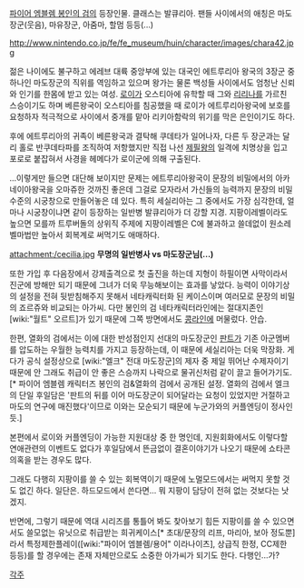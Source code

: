 [[파이어 엠블렘 봉인의 검]]의 등장인물. 클래스는 발큐리아. 팬들 사이에서의 애칭은 마도장군(웃음), 마유장군, 아줌마, 할멈 등등(...)

http://www.nintendo.co.jp/fe/fe_museum/huin/character/images/chara42.jpg

젊은 나이에도 불구하고 에레브 대륙 중앙부에 있는 대국인 에트루리아 왕국의 3장군 중 하나인 마도장군의 직위를 역임하고 있으며 왕가는 물론 백성들 사이에서도 엄청난 신뢰와 인기를 한몸에 받고 있는 여성. [[로이]]가 오스티아에 유학할 때 그와 [[리리나]]를 가르친 스승이기도 하며 베른왕국이 오스티아를 침공했을 때 로이가 에트루리아왕국에 보호를 요청하자 적극적으로 사이에서 중개를 맡아 리키아함락의 위기를 막은 은인이기도 하다.

후에 에트루리아의 귀족이 베른왕국과 결탁해 쿠데타가 일어나자, 다른 두 장군과는 달리 홀로 반쿠데타파를 조직하여 저항했지만 직접 나선 [[제필]]왕의 일격에 치명상을 입고 포로로 붙잡혀서 사경을 헤메다가 로이군에 의해 구출된다.

...이렇게만 들으면 대단해 보이지만 문제는 에트루리아왕국이 문장의 비밀에서의 아카네이아왕국을 오마쥬한 것까진 좋은데 그걸로 모자라서 가신들의 능력까지 문장의 비밀 수준의 시궁창으로 만들어놓은 데 있다. 특히 세실리아는 그 중에서도 가장 심각한데, 얼마나 시궁창이냐면 같이 등장하는 일반병 발큐리아가 더 강할 지경. 지팡이레벨이라도 높으면 모를까 트루버돌의 상위직 주제에 지팡이레벨은 C에 불과하고 쓸데없이 원소레벨마법만 높아서 회복계로 써먹기도 애매하다.

attachment:/cecilia.jpg
'''무명의 일반병사 vs 마도장군님(...)'''

또한 가입 후 다음장에서 강제출격으로 첫 출진을 하는데 지형이 하필이면 사막이라서 진군에 방해만 되기 때문에 그녀가 더욱 무능해보이는 효과를 낳았다. 능력이 이야기상의 설정을 전혀 뒷받침해주지 못해서 네타캐릭터화 된 케이스이며 여러모로 문장의 비밀의 죠르쥬와 비교되는 아가씨. 다만 봉인의 검 네타캐릭터라인에는 절대지존인 [wiki:"월트" 오르트]가 있기 때문에 그쪽 방면에서도 [[콩라인]]에 머물렀다. 안습.

한편, 열화의 검에서는 이에 대한 반성점인지 선대의 마도장군인 [[판트]]가 기존 아군멤버를 압도하는 우월한 능력치를 가지고 등장하는데, 이 때문에 세실리아는 더욱 막장화. 게다가 공식 설정상으로 [wiki:"엘크" 전대 마도장군]의 제자 중 제일 뛰어난 수제자이기 때문에 안 그래도 취급이 안 좋은 스승까지 나락으로 물귀신처럼 같이 끌고 들어가기도.[* 파이어 엠블렘 캐릭터즈 봉인의 검&열화의 검에서 공개된 설정. 열화의 검에서 엘크의 단일 후일담은 '판트의 뒤를 이어 마도장군이 되어달라는 요청이 있었지만 거절하고 마도의 연구에 매진했다'이므로 이와는 모순되기 때문에 누군가와의 커플엔딩이 정사인 듯.]

본편에서 로이와 커플엔딩이 가능한 지원대상 중 한 명인데, 지원회화에서도 이렇다할 연애관련의 이벤트도 없다가 후일담에서 뜬금없이 결혼이야기가 나오기 때문에 쇼타콘 의혹을 받는 경우도 많다. 

그래도 다행히 지팡이를 쓸 수 있는 회복역이기 때문에 노멀모드에서는 써먹지 못할 것도 없긴 하다. 일단은. 하드모드에서 쓴다면... 뭐 지팡이 담당이 전혀 없는 것보다는 낫겠지.

반면에, 그렇기 때문에 역대 시리즈를 통틀어 봐도 찾아보기 힘든 지팡이를 쓸 수 있으면서도 쓸모없는 유닛으로 취급받는 희귀케이스[* 초대/문장의 리프, 마리아, 보아 정도뿐]라서 특정제한플레이([wiki:"파이어 엠블렘/용어" 이라나이츠], 상급직 한정, CC제한 등등)를 할 경우에는 존재 자체만으로도 소중한 아가씨가 되기도 한다. 다행인...가?

[[각주]]
